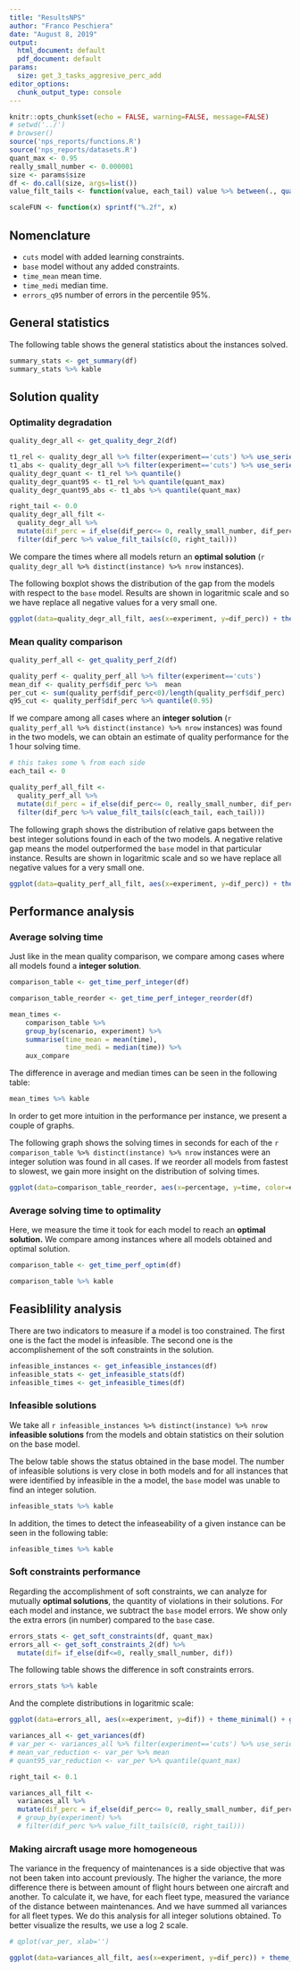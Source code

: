 ```yaml
---
title: "ResultsNPS"
author: "Franco Peschiera"
date: "August 8, 2019"
output:
  html_document: default
  pdf_document: default
params:
  size: get_3_tasks_aggresive_perc_add
editor_options:
  chunk_output_type: console
---
```


```r
knitr::opts_chunk$set(echo = FALSE, warning=FALSE, message=FALSE)
# setwd('../')
# browser()
source('nps_reports/functions.R')
source('nps_reports/datasets.R')
quant_max <- 0.95
really_small_number <- 0.000001
size <- params$size
df <- do.call(size, args=list())
value_filt_tails <- function(value, each_tail) value %>% between(., quantile(., c(each_tail[1])), quantile(., c(1-each_tail[2])))

scaleFUN <- function(x) sprintf("%.2f", x)


```

## Nomenclature

* `cuts` model with added learning constraints.
* `base` model without any added constraints.
* `time_mean` mean time.
* `time_medi` median time.
* `errors_q95` number of errors in the percentile 95%.

## General statistics

The following table shows the general statistics about the instances solved.

```r

summary_stats <- get_summary(df)
summary_stats %>% kable

```

## Solution quality

### Optimality degradation

```r

quality_degr_all <- get_quality_degr_2(df)

t1_rel <- quality_degr_all %>% filter(experiment=='cuts') %>% use_series(dif_perc)
t1_abs <- quality_degr_all %>% filter(experiment=='cuts') %>% use_series(dif)
quality_degr_quant <- t1_rel %>% quantile()
quality_degr_quant95 <- t1_rel %>% quantile(quant_max)
quality_degr_quant95_abs <- t1_abs %>% quantile(quant_max)

right_tail <- 0.0
quality_degr_all_filt <- 
  quality_degr_all %>% 
  mutate(dif_perc = if_else(dif_perc<= 0, really_small_number, dif_perc)) %>%
  filter(dif_perc %>% value_filt_tails(c(0, right_tail)))

```
We compare the times where all models return an **optimal solution** (`r quality_degr_all %>% distinct(instance) %>% nrow` instances).


The following boxplot shows the distribution of the gap from the models with respect to the `base` model. Results are shown in logaritmic scale and so we have replace all negative values for a very small one.

```r
ggplot(data=quality_degr_all_filt, aes(x=experiment, y=dif_perc)) + theme_minimal() + geom_boxplot() + xlab('Experiment') + ylab('% difference in objective (log2 scale)') + theme(text = element_text(size=20)) + coord_flip() + scale_y_continuous(trans='log2', labels=scaleFUN)

```

### Mean quality comparison

```r

quality_perf_all <- get_quality_perf_2(df)

quality_perf <- quality_perf_all %>% filter(experiment=='cuts')
mean_dif <- quality_perf$dif_perc %>%  mean
per_cut <- sum(quality_perf$dif_perc<0)/length(quality_perf$dif_perc)
q95_cut <- quality_perf$dif_perc %>% quantile(0.95)

```

If we compare among all cases where an **integer solution** (`r quality_perf_all %>% distinct(instance) %>% nrow` instances) was found in the two models, we can obtain an estimate of quality performance for the 1 hour solving time.

```r

# this takes some % from each side
each_tail <- 0

quality_perf_all_filt <- 
  quality_perf_all %>% 
  mutate(dif_perc = if_else(dif_perc<= 0, really_small_number, dif_perc)) %>%
  filter(dif_perc %>% value_filt_tails(c(each_tail, each_tail)))
```

The following graph shows the distribution of relative gaps between the best integer solutions found in each of the two models. A negative relative gap means the model outperformed the `base` model in that particular instance. Results are shown in logaritmic scale and so we have replace all negative values for a very small one.

```r

ggplot(data=quality_perf_all_filt, aes(x=experiment, y=dif_perc)) + theme_minimal() + geom_boxplot() + xlab('Experiment') + ylab('% difference in objective (log2 scale)') + theme(text = element_text(size=20)) + coord_flip() + scale_y_continuous(trans='log2', labels=scaleFUN)


```


## Performance analysis

### Average solving time

Just like in the mean quality comparison, we compare among cases where all models found a **integer solution**.

```r

comparison_table <- get_time_perf_integer(df)

comparison_table_reorder <- get_time_perf_integer_reorder(df)

mean_times <- 
    comparison_table %>% 
    group_by(scenario, experiment) %>% 
    summarise(time_mean = mean(time), 
              time_medi = median(time)) %>% 
    aux_compare

```

The difference in average and median times can be seen in the following table:

```r
mean_times %>% kable
```

In order to get more intuition in the performance per instance, we present a couple of graphs.

The following graph shows the solving times in seconds for each of the `r comparison_table %>% distinct(instance) %>% nrow` instances were an integer solution was found in all cases. If we reorder all models from fastest to slowest, we gain more insight on the distribution of solving times.


```r
ggplot(data=comparison_table_reorder, aes(x=percentage, y=time, color=experiment)) + theme_minimal() + geom_point(size=0.5) + ggplot2::xlab('instance percentage') + theme(text = element_text(size=20)) + guides(color = guide_legend(override.aes = list(size=5)))
```

### Average solving time to optimality

Here, we measure the time it took for each model to reach an **optimal solution.** We compare among instances where all models obtained and optimal solution.

```r

comparison_table <- get_time_perf_optim(df)

```

```r
comparison_table %>% kable
```

## Feasiblility analysis

There are two indicators to measure if a model is too constrained. The first one is the fact the model is infeasible. The second one is the accomplishement of the soft constraints in the solution.

```r
infeasible_instances <- get_infeasible_instances(df)
infeasible_stats <- get_infeasible_stats(df)
infeasible_times <- get_infeasible_times(df)
```

### Infeasible solutions

We take all `r infeasible_instances %>% distinct(instance) %>% nrow` **infeasible solutions** from the models and obtain statistics on their solution on the base model.

The below table shows the status obtained in the base model. The number of infeasible solutions is very close in both models and for all instances that were identified by infeasible in the a model, the `base` model was unable to find an integer solution.

```r
infeasible_stats %>% kable
```

In addition, the times to detect the infeaseability of a given instance can be seen in the following table:

```r
infeasible_times %>% kable
```


### Soft constraints performance

Regarding the accomplishment of soft constraints, we can analyze for mutually **optimal solutions**, the quantity of violations in their solutions. For each model and instance, we subtract the `base` model errors. We show only the extra errors (in number) compared to the `base` case.

```r
errors_stats <- get_soft_constraints(df, quant_max)
errors_all <- get_soft_constraints_2(df) %>% 
  mutate(dif= if_else(dif<=0, really_small_number, dif))

```

The following table shows the difference in soft constraints errors.

```r
errors_stats %>% kable
```

And the complete distributions in logaritmic scale:

```r

ggplot(data=errors_all, aes(x=experiment, y=dif)) + theme_minimal() + geom_boxplot() + xlab('Experiment') + ylab('absolute difference in errors  (log2 scale)') + theme(text = element_text(size=20)) + coord_flip() + scale_y_continuous(trans='log2', labels=scaleFUN)


```

```r
variances_all <- get_variances(df)
# var_per <- variances_all %>% filter(experiment=='cuts') %>% use_series(dif_perc)
# mean_var_reduction <- var_per %>% mean
# quant95_var_reduction <- var_per %>% quantile(quant_max)

right_tail <- 0.1

variances_all_filt <- 
  variances_all %>% 
  mutate(dif_perc = if_else(dif_perc<= 0, really_small_number, dif_perc))
  # group_by(experiment) %>% 
  # filter(dif_perc %>% value_filt_tails(c(0, right_tail)))

```

### Making aircraft usage more homogeneous

The variance in the frequency of maintenances is a side objective that was not been taken into account previously. The higher the variance, the more difference there is between amount of flight hours between one aircraft and another.
To calculate it, we have, for each fleet type, measured the variance of the distance between maintenances. And we have summed all variances for all fleet types. We do this analysis for all integer solutions obtained.
To better visualize the results, we use a log 2 scale.

```r

# qplot(var_per, xlab='')

ggplot(data=variances_all_filt, aes(x=experiment, y=dif_perc)) + theme_minimal() + geom_boxplot() + xlab('Experiment') + ylab('Difference in variance (in % of base case) (log2 scale)') + theme(text = element_text(size=20)) + coord_flip() + scale_y_continuous(trans='log2', labels=scaleFUN)

```
